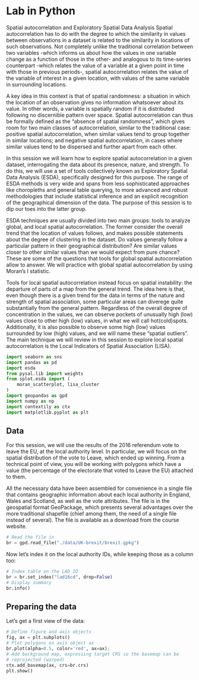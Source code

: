# Lab in Python {#sec-esdalab-Python .unnumbered}

Spatial autocorrelation and Exploratory Spatial Data Analysis Spatial autocorrelation has to do with the degree to which the similarity in values between observations in a dataset is related to the similarity in locations of such observations. Not completely unlike the traditional correlation between two variables -which informs us about how the values in one variable change as a function of those in the other- and analogous to its time-series counterpart -which relates the value of a variable at a given point in time with those in previous periods-, spatial autocorrelation relates the value of the variable of interest in a given location, with values of the same variable in surrounding locations.

A key idea in this context is that of spatial randomness: a situation in which the location of an observation gives no information whatsoever about its value. In other words, a variable is spatially random if it is distributed following no discernible pattern over space. Spatial autocorrelation can thus be formally defined as the "absence of spatial randomness", which gives room for two main classes of autocorrelation, similar to the traditional case: positive spatial autocorrelation, when similar values tend to group together in similar locations; and negative spatial autocorrelation, in cases where similar values tend to be dispersed and further apart from each other.

In this session we will learn how to explore spatial autocorrelation in a given dataset, interrogating the data about its presence, nature, and strength. To do this, we will use a set of tools collectively known as Exploratory Spatial Data Analysis (ESDA), specifically designed for this purpose. The range of ESDA methods is very wide and spans from less sophisticated approaches like choropleths and general table querying, to more advanced and robust methodologies that include statistical inference and an explicit recognition of the geographical dimension of the data. The purpose of this session is to dip our toes into the latter group.

ESDA techniques are usually divided into two main groups: tools to analyze global, and local spatial autocorrelation. The former consider the overall trend that the location of values follows, and makes possible statements about the degree of clustering in the dataset. Do values generally follow a particular pattern in their geographical distribution? Are similar values closer to other similar values than we would expect from pure chance? These are some of the questions that tools for global spatial autocorrelation allow to answer. We will practice with global spatial autocorrelation by using Moran's I statistic.

Tools for local spatial autocorrelation instead focus on spatial instability: the departure of parts of a map from the general trend. The idea here is that, even though there is a given trend for the data in terms of the nature and strength of spatial association, some particular areas can diverege quite substantially from the general pattern. Regardless of the overall degree of concentration in the values, we can observe pockets of unusually high (low) values close to other high (low) values, in what we will call hot(cold)spots. Additionally, it is also possible to observe some high (low) values surrounded by low (high) values, and we will name these "spatial outliers". The main technique we will review in this session to explore local spatial autocorrelation is the Local Indicators of Spatial Association (LISA).

```python
import seaborn as sns
import pandas as pd
import esda
from pysal.lib import weights
from splot.esda import (
    moran_scatterplot, lisa_cluster
)
import geopandas as gpd
import numpy as np
import contextily as ctx
import matplotlib.pyplot as plt
```

## Data

For this session, we will use the results of the 2016 referendum vote to leave the EU, at the local authority level. In particular, we will focus on the spatial distribution of the vote to Leave, which ended up winning. From a technical point of view, you will be working with polygons which have a value (the percentage of the electorate that voted to Leave the EU) attached to them.

All the necessary data have been assembled for convenience in a single file that contains geographic information about each local authority in England, Wales and Scotland, as well as the vote attributes. The file is in the geospatial format GeoPackage, which presents several advantages over the more traditional shapefile (chief among them, the need of a single file instead of several). The file is available as a download from the course website.

```python
# Read the file in
br = gpd.read_file("./data/UK-brexit/brexit.gpkg")
```

Now let’s index it on the local authority IDs, while keeping those as a column too:

```python
# Index table on the LAD ID
br = br.set_index("lad16cd", drop=False)
# Display summary
br.info()
```

## Preparing the data

Let's get a first view of the data:

```python
# Define figure and axis objects
fig, ax = plt.subplots()
# Plot polygons on axis object ax
br.plot(alpha=0.5, color='red', ax=ax);
# Add background map, expressing target CRS so the basemap can be
# reprojected (warped)
ctx.add_basemap(ax, crs=br.crs)
plt.show()
```

